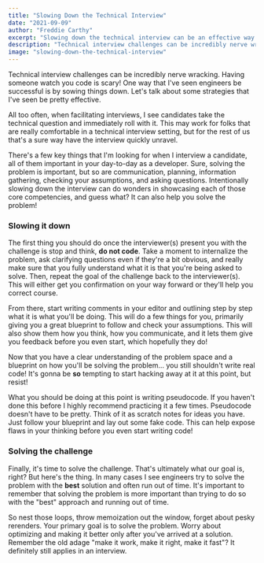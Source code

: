 ```yaml
---
title: "Slowing Down the Technical Interview"
date: "2021-09-09"
author: "Freddie Carthy"
excerpt: "Slowing down the technical interview can be an effective way to help you do well."
description: "Technical interview challenges can be incredibly nerve wracking. Having someone watch you code is scary! One way that I've seen engineers be successful is by sowing things down. Let's talk about some strategies that I've seen be pretty effective."
image: "slowing-down-the-technical-interview"
---
```


<p>
Technical interview challenges can be incredibly nerve wracking. Having someone watch you code is scary! One way that I've seen engineers be successful is by sowing things down. Let's talk about some strategies that I've seen be pretty effective.
</p>

<p>
All too often, when facilitating interviews, I see candidates take the technical question and immediately roll with it. This may work for folks that are really comfortable in a technical interview setting, but for the rest of us that's a sure way have the interview quickly unravel.
</p>

<p>
There's a few key things that I'm looking for when I interview a candidate, all of them important in your day-to-day as a developer. Sure, <RandomHighlight>solving the problem is important, but so are communication, planning, information gathering, checking your assumptions, and asking questions</RandomHighlight>. Intentionally slowing down the interview can do wonders in showcasing each of those core competencies, and guess what? It can also help you solve the problem!
</p>

<h3>Slowing it down</h3>

<p>
<RandomHighlight>The first thing you should do once the interviewer(s) present you with the challenge is stop and think</RandomHighlight>, <strong>do not code</strong>. Take a moment to internalize the problem, ask clarifying questions even if they're a bit obvious, and really make sure that you fully understand what it is that you're being asked to solve. Then, repeat the goal of the challenge back to the interviewer(s). This will either get you confirmation on your way forward or they'll help you correct course.
</p>

<p>
From there, start writing comments in your editor and outlining step by step what it is what you'll be doing. This will do a few things for you, primarily giving you a great blueprint to follow and check your assumptions. This will also show them how you think, how you communicate, and it lets them give you feedback before you even start, which hopefully they do!
</p>

<p>
Now that you have a clear understanding of the problem space and a blueprint on how you'll be solving the problem... you still shouldn't write real code! It's gonna be <strong>so</strong> tempting to start hacking away at it at this point, but resist!
</p>

<p>
<RandomHighlight>What you should be doing at this point is writing pseudocode</RandomHighlight>. If you haven't done this before I highly recommend practicing it a few times. Pseudocode doesn't have to be pretty. Think of it as scratch notes for ideas you have. Just follow your blueprint and lay out some fake code. This can help expose flaws in your thinking before you even start writing code!
</p>

<h3>Solving the challenge</h3>

<p>
Finally, it's time to solve the challenge. That's ultimately what our goal is, right? But here's the thing. In many cases I see engineers try to solve the problem with the <strong>best</strong> solution and often run out of time. It's important to remember that solving the problem is more important than trying to do so with the "best" approach and running out of time.
</p>

<p>
So nest those loops, throw memoization out the window, forget about pesky rerenders. Your primary goal is to solve the problem. Worry about optimizing and making it better only after you've arrived at a solution. <RandomHighlight>Remember the old adage "make it work, make it right, make it fast"? It definitely still applies in an interview</RandomHighlight>.
</p>
